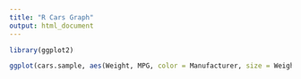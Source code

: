 ```yaml
---
title: "R Cars Graph"
output: html_document
---
```


```r
library(ggplot2)

ggplot(cars.sample, aes(Weight, MPG, color = Manufacturer, size = Weight)) + geom_point() + scale_color_manual(values=c("#DD1C1A80", "#FFA50080", "#F5E40080", "#8E7CA280", "#0000FF80"))


```